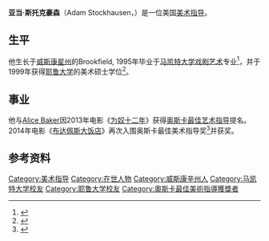 '''亚当·斯托克豪森'''（Adam Stockhausen，{{bd|1972年|11月30日}}）是一位美国[[美术指导|美术指导]]。

== 生平 ==
他生长于[[威斯康星州|威斯康星州]]的Brookfield, 1995年毕业于[[马凯特大学|马凯特大学]][[戏剧|戏剧艺术]]专业<ref name=MKEJS>{{cite news|last=Dudek|first=Duane|title=Mequon native Ridley talks Oscar nominations for '12 Years A Slave'|url=http://m.tapmilwaukee.com/?id=240477341|accessdate=3 March 2014|newspaper=Milwaukee Journal-Sentinel|date=16 Jan 2014|deadurl=yes|archiveurl=https://archive.is/20140303204225/http://m.tapmilwaukee.com/?id=240477341|archivedate=2014年3月3日}}</ref>，并于1999年获得[[耶鲁大学|耶鲁大学]]的美术硕士学位<ref name=YMFA>{{cite web|title=Yalies pick up Oscar wins|url=http://yaledailynews.com/crosscampus/2014/03/03/yale-oscars/|publisher=Yale|accessdate=2015-02-22|archive-date=2015-02-19|archive-url=https://web.archive.org/web/20150219175657/http://yaledailynews.com/crosscampus/2014/03/03/yale-oscars/|dead-url=no}}</ref>。

== 事业 ==
他与[[Alice_Baker|Alice Baker]]因2013年电影《[[为奴十二年|为奴十二年]]》获得[[奥斯卡最佳艺术指导|奥斯卡最佳艺术指导]]提名。2014年电影《[[布达佩斯大饭店|布达佩斯大饭店]]》再次入围奥斯卡最佳美术指导奖<ref name="Oscars2015">{{Cite web|url=http://www.oscars.org/oscars/ceremonies/2015|title=87th Academy Awards|accessdate=January 17, 2015|archive-date=2015-03-10|archive-url=https://web.archive.org/web/20150310051043/http://www.oscars.org/oscars/ceremonies/2015|dead-url=no}}</ref>并获奖。

==参考资料==
{{reflist}}

{{DEFAULTSORT:Stockhausen, Adam}}
[[Category:美术指导|Category:美术指导]]
[[Category:在世人物|Category:在世人物]]
[[Category:威斯康辛州人|Category:威斯康辛州人]]
[[Category:马凯特大学校友|Category:马凯特大学校友]]
[[Category:耶鲁大学校友|Category:耶鲁大学校友]]
[[Category:奧斯卡最佳美術指導獲獎者|Category:奧斯卡最佳美術指導獲獎者]]